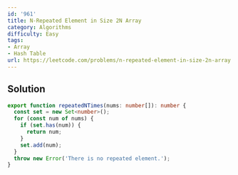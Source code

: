 ```yaml
---
id: '961'
title: N-Repeated Element in Size 2N Array
category: Algorithms
difficulty: Easy
tags:
- Array
- Hash Table
url: https://leetcode.com/problems/n-repeated-element-in-size-2n-array
---
```


## Solution

```typescript filename="solution.ts" copy
export function repeatedNTimes(nums: number[]): number {
  const set = new Set<number>();
  for (const num of nums) {
    if (set.has(num)) {
      return num;
    }
    set.add(num);
  }
  throw new Error('There is no repeated element.');
}
```

